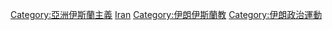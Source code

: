 [[Category:亞洲伊斯蘭主義|Category:亞洲伊斯蘭主義]]
[[Category:各國伊斯蘭主義|Iran]]
[[Category:伊朗伊斯蘭教|Category:伊朗伊斯蘭教]]
[[Category:伊朗政治運動|Category:伊朗政治運動]]